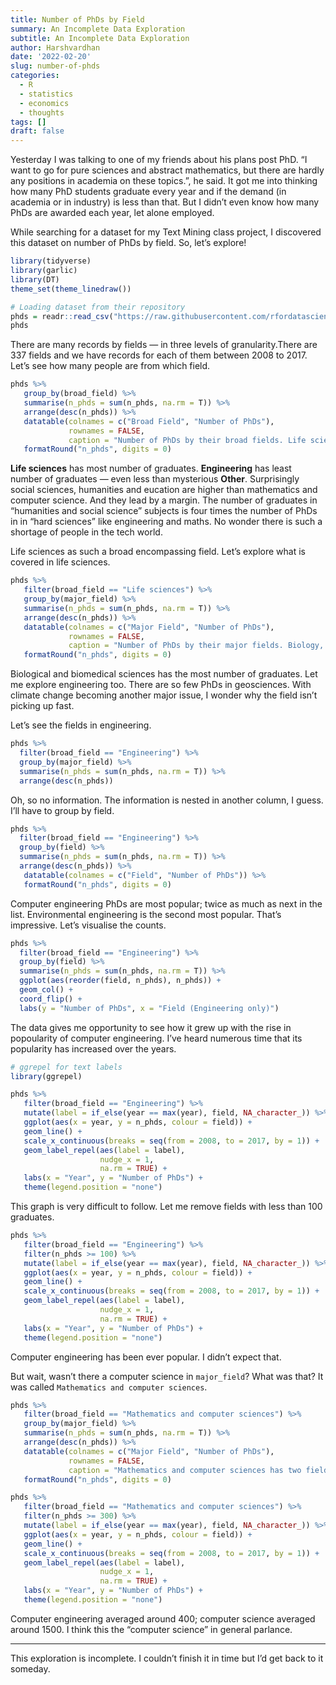 ```yaml
---
title: Number of PhDs by Field
summary: An Incomplete Data Exploration
subtitle: An Incomplete Data Exploration
author: Harshvardhan
date: '2022-02-20'
slug: number-of-phds
categories:
  - R
  - statistics
  - economics
  - thoughts
tags: []
draft: false
---
```


Yesterday I was talking to one of my friends about his plans post PhD. "I want to go for pure sciences and abstract mathematics, but there are hardly any positions in academia on these topics.", he said. It got me into thinking how many PhD students graduate every year and if the demand (in academia or in industry) is less than that. But I didn't even know how many PhDs are awarded each year, let alone employed.

While searching for a dataset for my Text Mining class project, I discovered this dataset on number of PhDs by field. So, let's explore!

```r
library(tidyverse)
library(garlic)
library(DT)
theme_set(theme_linedraw())
```

```r
# Loading dataset from their repository
phds = readr::read_csv("https://raw.githubusercontent.com/rfordatascience/tidytuesday/master/data/2019/2019-02-19/phd_by_field.csv")
phds
```

There are many records by fields --- in three levels of granularity.There are 337 fields and we have records for each of them between 2008 to 2017. Let's see how many people are from which field.

```r
phds %>%
   group_by(broad_field) %>%
   summarise(n_phds = sum(n_phds, na.rm = T)) %>%
   arrange(desc(n_phds)) %>%
   datatable(colnames = c("Broad Field", "Number of PhDs"),
             rownames = FALSE,
             caption = "Number of PhDs by their broad fields. Life sciences lead the way.") %>%
   formatRound("n_phds", digits = 0)
```

**Life sciences** has most number of graduates. **Engineering** has least number of graduates --- even less than mysterious **Other**. Surprisingly social sciences, humanities and eucation are higher than mathematics and computer science. And they lead by a margin. The number of graduates in "humanities and social science" subjects is four times the number of PhDs in in "hard sciences" like engineering and maths. No wonder there is such a shortage of people in the tech world.

Life sciences as such a broad encompassing field. Let's explore what is covered in life sciences.

```r
phds %>%
   filter(broad_field == "Life sciences") %>%
   group_by(major_field) %>%
   summarise(n_phds = sum(n_phds, na.rm = T)) %>%
   arrange(desc(n_phds)) %>%
   datatable(colnames = c("Major Field", "Number of PhDs"),
             rownames = FALSE,
             caption = "Number of PhDs by their major fields. Biology, excluding health sciences, leads the way.") %>%
   formatRound("n_phds", digits = 0)
```

Biological and biomedical sciences has the most number of graduates. Let me explore engineering too. There are so few PhDs in geosciences. With climate change becoming another major issue, I wonder why the field isn't picking up fast.

Let's see the fields in engineering.

```r
phds %>% 
  filter(broad_field == "Engineering") %>% 
  group_by(major_field) %>% 
  summarise(n_phds = sum(n_phds, na.rm = T)) %>% 
  arrange(desc(n_phds))
```

Oh, so no information. The information is nested in another column, I guess. I'll have to group by field.

```r
phds %>% 
  filter(broad_field == "Engineering") %>% 
  group_by(field) %>% 
  summarise(n_phds = sum(n_phds, na.rm = T)) %>% 
  arrange(desc(n_phds)) %>% 
   datatable(colnames = c("Field", "Number of PhDs")) %>% 
   formatRound("n_phds", digits = 0)
```

Computer engineering PhDs are most popular; twice as much as next in the list. Environmental engineering is the second most popular. That's impressive. Let's visualise the counts.

```r
phds %>% 
  filter(broad_field == "Engineering") %>% 
  group_by(field) %>% 
  summarise(n_phds = sum(n_phds, na.rm = T)) %>% 
  ggplot(aes(reorder(field, n_phds), n_phds)) +
  geom_col() +
  coord_flip() +
  labs(y = "Number of PhDs", x = "Field (Engineering only)")
```

The data gives me opportunity to see how it grew up with the rise in popoularity of computer engineering. I've heard numerous time that its popularity has increased over the years.

```r
# ggrepel for text labels
library(ggrepel)

phds %>%
   filter(broad_field == "Engineering") %>%
   mutate(label = if_else(year == max(year), field, NA_character_)) %>%
   ggplot(aes(x = year, y = n_phds, colour = field)) +
   geom_line() +
   scale_x_continuous(breaks = seq(from = 2008, to = 2017, by = 1)) +
   geom_label_repel(aes(label = label),
                    nudge_x = 1,
                    na.rm = TRUE) +
   labs(x = "Year", y = "Number of PhDs") +
   theme(legend.position = "none")
```

This graph is very difficult to follow. Let me remove fields with less than 100 graduates.

```r
phds %>%
   filter(broad_field == "Engineering") %>%
   filter(n_phds >= 100) %>% 
   mutate(label = if_else(year == max(year), field, NA_character_)) %>%
   ggplot(aes(x = year, y = n_phds, colour = field)) +
   geom_line() +
   scale_x_continuous(breaks = seq(from = 2008, to = 2017, by = 1)) +
   geom_label_repel(aes(label = label),
                    nudge_x = 1,
                    na.rm = TRUE) +
   labs(x = "Year", y = "Number of PhDs") +
   theme(legend.position = "none")
```

Computer engineering has been ever popular. I didn't expect that.

But wait, wasn't there a computer science in `major_field`? What was that? It was called `Mathematics and computer sciences`.

```r
phds %>%
   filter(broad_field == "Mathematics and computer sciences") %>%
   group_by(major_field) %>%
   summarise(n_phds = sum(n_phds, na.rm = T)) %>%
   arrange(desc(n_phds)) %>%
   datatable(colnames = c("Major Field", "Number of PhDs"),
             rownames = FALSE,
             caption = "Mathematics and computer sciences has two fields.") %>%
   formatRound("n_phds", digits = 0)
```

```r
phds %>%
   filter(broad_field == "Mathematics and computer sciences") %>%
   filter(n_phds >= 300) %>% 
   mutate(label = if_else(year == max(year), field, NA_character_)) %>%
   ggplot(aes(x = year, y = n_phds, colour = field)) +
   geom_line() +
   scale_x_continuous(breaks = seq(from = 2008, to = 2017, by = 1)) +
   geom_label_repel(aes(label = label),
                    nudge_x = 1,
                    na.rm = TRUE) +
   labs(x = "Year", y = "Number of PhDs") +
   theme(legend.position = "none")
```

Computer engineering averaged around 400; computer science averaged around 1500. I think this the "computer science" in general parlance.

------------------------------------------------------------------------

This exploration is incomplete. I couldn't finish it in time but I'd get back to it someday.
